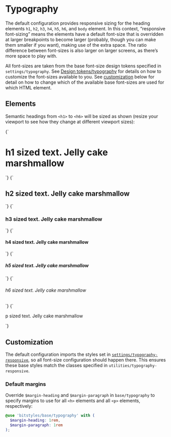 
<Meta title="Base/Typography/Responsive Headings" />

# Typography

The default configuration provides responsive sizing for the heading elements `h1`, `h2`, `h3`, `h4`, `h5`, `h6`, and `body` element. In this context, “responsive font-sizing” means the elements have a default font-size that is overridden at larger breakpoints to become larger (probably, though you can make them smaller if you want), making use of the extra space. The ratio difference between font-sizes is also larger on larger screens, as there’s more space to play with.

All font-sizes are taken from the base font-size design tokens specified in `settings/typography`. See [Design tokens/typography](/docs/design-tokens-typography--page) for details on how to customize the font-sizes available to you. See [customization](#customization) below for detail on how to change which of the available base font-sizes are used for which HTML element.

## Elements

Semantic headings from `<h1>` to `<h6>` will be sized as shown (resize your viewport to see how they change at different viewport sizes):

<Canvas isColumn>
  <Story name="h1">
    {`
      <h1>h1 sized text. Jelly cake marshmallow</h1>
    `}
  </Story>
  <Story name="h2">
    {`
      <h2>h2 sized text. Jelly cake marshmallow</h2>
    `}
  </Story>
  <Story name="h3">
    {`
      <h3>h3 sized text. Jelly cake marshmallow</h3>
    `}
  </Story>
  <Story name="h4">
    {`
      <h4>h4 sized text. Jelly cake marshmallow</h4>
    `}
  </Story>
  <Story name="h5">
    {`
      <h5>h5 sized text. Jelly cake marshmallow</h5>
    `}
  </Story>
  <Story name="h6">
    {`
      <h6>h6 sized text. Jelly cake marshmallow</h6>
    `}
  </Story>
  <Story name="p">
    {`
      <p>p sized text. Jelly cake marshmallow</p>
    `}
  </Story>
</Canvas>

## Customization

The default configuration imports the styles set in [`settings/typography-responsive`](/docs/design-tokens-typography--page), so all font-size configuration should happen there. This ensures these base styles match the classes specified in `utilities/typography-responsive`.

### Default margins

Override `$margin-heading` and `$margin-paragraph` in `base/typography` to specify margins to use for all `<h>` elements and all `<p>` elements, respectively:

```scss
@use 'bitstyles/base/typography' with (
  $margin-heading: 1rem,
  $margin-paragraph: 1rem
);
```
